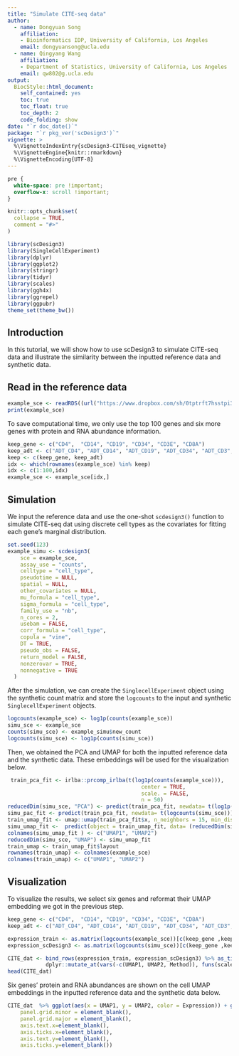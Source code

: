 ```yaml
---
title: "Simulate CITE-seq data"
author: 
  - name: Dongyuan Song
    affiliation:
    - Bioinformatics IDP, University of California, Los Angeles
    email: dongyuansong@ucla.edu
  - name: Qingyang Wang
    affiliation:
    - Department of Statistics, University of California, Los Angeles
    email: qw802@g.ucla.edu
output: 
  BiocStyle::html_document:
    self_contained: yes
    toc: true
    toc_float: true
    toc_depth: 2
    code_folding: show
date: "`r doc_date()`"
package: "`r pkg_ver('scDesign3')`"
vignette: >
  %\VignetteIndexEntry{scDesign3-CITEseq_vignette}
  %\VignetteEngine{knitr::rmarkdown}
  %\VignetteEncoding{UTF-8}  
---
```



```css
pre {
  white-space: pre !important;
  overflow-x: scroll !important;
}
```


```r
knitr::opts_chunk$set(
  collapse = TRUE,
  comment = "#>"
)
```

```r
library(scDesign3)
library(SingleCellExperiment)
library(dplyr)
library(ggplot2)
library(stringr)
library(tidyr)
library(scales)
library(ggh4x)
library(ggrepel)
library(ggpubr)
theme_set(theme_bw())
```

## Introduction
In this tutorial, we will show how to use scDesign3 to simulate CITE-seq data and illustrate the similarity between the inputted reference data and synthetic data.

## Read in the reference data
```r
example_sce <- readRDS((url("https://www.dropbox.com/sh/0tptrft7hsstpi3/AAA2ly7fk9Ge98YB3FbiMtR9a/CITE_sce.rds?raw=1")))
print(example_sce)
```
To save computational time, we only use the top 100 genes and six more genes with protein and RNA abundance information.
```r
keep_gene <- c("CD4",  "CD14", "CD19", "CD34", "CD3E", "CD8A")
keep_adt <- c("ADT_CD4", "ADT_CD14", "ADT_CD19", "ADT_CD34", "ADT_CD3", "ADT_CD8")
keep <- c(keep_gene, keep_adt)
idx <- which(rownames(example_sce) %in% keep)
idx <- c(1:100,idx)
example_sce <- example_sce[idx,]
```

## Simulation
We input the reference data and use the one-shot `scdesign3()` function to simulate CITE-seq dat using discrete cell types as the covariates for fitting each gene's marginal distribution.
```r
set.seed(123)
example_simu <- scdesign3(
    sce = example_sce,
    assay_use = "counts",
    celltype = "cell_type",
    pseudotime = NULL,
    spatial = NULL,
    other_covariates = NULL,
    mu_formula = "cell_type",
    sigma_formula = "cell_type",
    family_use = "nb",
    n_cores = 2,
    usebam = FALSE,
    corr_formula = "cell_type",
    copula = "vine",
    DT = TRUE,
    pseudo_obs = FALSE,
    return_model = FALSE,
    nonzerovar = TRUE,
    nonnegative = TRUE
  )
```
After the simulation, we can create the `SinglecellExperiment` object using the synthetic count matrix and store the `logcounts` to the input and synthetic `SinglecellExperiment` objects.
```r
logcounts(example_sce) <- log1p(counts(example_sce))
simu_sce <- example_sce
counts(simu_sce) <- example_simu$new_count
logcounts(simu_sce) <- log1p(counts(simu_sce))
```
Then, we obtained the PCA and UMAP for both the inputted reference data and the synthetic data. These embeddings will be used for the visualization below.
```r
 train_pca_fit <- irlba::prcomp_irlba(t(log1p(counts(example_sce))), 
                                          center = TRUE, 
                                          scale. = FALSE, 
                                          n = 50)
reducedDim(simu_sce, "PCA") <- predict(train_pca_fit, newdata= t(log1p(counts(simu_sce))))
simu_pac_fit <- predict(train_pca_fit, newdata= t(logcounts(simu_sce)))
train_umap_fit <- umap::umap(train_pca_fit$x, n_neighbors = 15, min_dist = 0.1)
simu_umap_fit <-  predict(object = train_umap_fit, data= (reducedDim(simu_sce, "PCA")))
colnames(simu_umap_fit ) <- c("UMAP1", "UMAP2")
reducedDim(simu_sce, "UMAP") <- simu_umap_fit 
train_umap <- train_umap_fit$layout
rownames(train_umap) <- colnames(example_sce)
colnames(train_umap) <- c("UMAP1", "UMAP2")
```

## Visualization
To visualize the results, we  select six genes and reformat their UMAP embedding we got in the previous step.
```r
keep_gene <- c("CD4",  "CD14", "CD19", "CD34", "CD3E", "CD8A")
keep_adt <- c("ADT_CD4", "ADT_CD14", "ADT_CD19", "ADT_CD34", "ADT_CD3", "ADT_CD8")
```
```r
expression_train <- as.matrix(logcounts(example_sce))[c(keep_gene ,keep_adt), ] %>% t()  %>% as_tibble() %>% bind_cols(train_umap) %>% dplyr::mutate(Method = "Train data")
expression_scDesign3 <- as.matrix(logcounts(simu_sce))[c(keep_gene ,keep_adt), ] %>% t() %>% as_tibble() %>% bind_cols(simu_umap_fit) %>% dplyr::mutate(Method = "scDesign3")
```
```r
CITE_dat <- bind_rows(expression_train, expression_scDesign3) %>% as_tibble() %>%
            dplyr::mutate_at(vars(-c(UMAP1, UMAP2, Method)), funs(scales::rescale)) %>% tidyr::pivot_longer(-c("UMAP1", "UMAP2", "Method"), names_to = "Feature", values_to = "Expression") %>% dplyr::mutate(Type = if_else(str_detect(Feature, "ADT"), "Protein", "RNA")) %>% dplyr::mutate(Gene = str_replace(Feature, "ADT_", "")) %>% dplyr::mutate(Gene = if_else(Gene == "CD3E", "CD3", Gene))%>% dplyr::mutate(Gene = if_else(Gene == "CD8A", "CD8", Gene))%>% dplyr::filter(Gene %in% c("CD14", "CD3", "CD8", "CD19")) %>% dplyr::mutate(Gene = factor(Gene, levels = c("CD3", "CD8", "CD14", "CD19"))) %>% dplyr::mutate(Method = factor(Method, levels = c("Train data", "scDesign3")))
head(CITE_dat)
```
Six genes' protein and RNA abundances are shown on the cell UMAP embeddings in the inputted reference data and the synthetic data below. 
```r
CITE_dat  %>% ggplot(aes(x = UMAP1, y = UMAP2, color = Expression)) + geom_point(size = 0.1, alpha = 0.5) + scale_colour_gradientn(colors = viridis_pal(option = "A", direction = -1)(10), limits=c(0, 1)) + coord_fixed(ratio = 1) + facet_nested(Method ~ Gene + Type ) + theme(aspect.ratio = 1, legend.position = "bottom")  + theme(aspect.ratio = 1, legend.position = "right") + theme(
    panel.grid.minor = element_blank(),
    panel.grid.major = element_blank(),
    axis.text.x=element_blank(),
    axis.ticks.x=element_blank(),
    axis.text.y=element_blank(),
    axis.ticks.y=element_blank())
```

